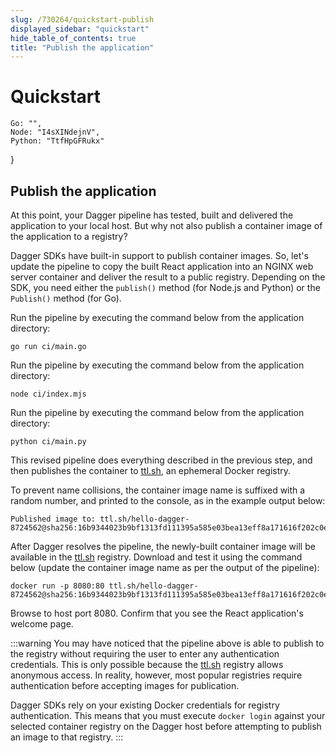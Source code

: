 ```yaml
---
slug: /730264/quickstart-publish
displayed_sidebar: "quickstart"
hide_table_of_contents: true
title: "Publish the application"
---
```


# Quickstart


    Go: "",
    Node: "I4sXINdejnV",
    Python: "TtfHpGFRukx"
}

<QuickstartDoc embeds={ids}>

## Publish the application

At this point, your Dagger pipeline has tested, built and delivered the application to your local host. But why not also publish a container image of the application to a registry?

Dagger SDKs have built-in support to publish container images. So, let's update the pipeline to copy the built React application into an NGINX web server container and deliver the result to a public registry. Depending on the SDK, you need either the `publish()` method (for Node.js and Python) or the `Publish()` method (for Go).

<Tabs groupId="language" className="embeds">
<TabItem value="Go">

<Embed id=""></Embed>

Run the pipeline by executing the command below from the application directory:

```shell
go run ci/main.go
```

</TabItem>
<TabItem value="Node.js">

<Embed id="I4sXINdejnV"></Embed>

Run the pipeline by executing the command below from the application directory:

```shell
node ci/index.mjs
```

</TabItem>
<TabItem value="Python">

<Embed id="TtfHpGFRukx"></Embed>

Run the pipeline by executing the command below from the application directory:

```shell
python ci/main.py
```

</TabItem>
</Tabs>

This revised pipeline does everything described in the previous step, and then publishes the container to [ttl.sh](https://ttl.sh), an ephemeral Docker registry.

To prevent name collisions, the container image name is suffixed with a random number, and printed to the console, as in the example output below:

```shell
Published image to: ttl.sh/hello-dagger-8724562@sha256:16b9344023b9bf1313fd111395a585e03bea13eff8a171616f202c0e9dbb219a
```

After Dagger resolves the pipeline, the newly-built container image will be available in the [ttl.sh](https://ttl.sh) registry. Download and test it using the command below (update the container image name as per the output of the pipeline):

```shell
docker run -p 8080:80 ttl.sh/hello-dagger-8724562@sha256:16b9344023b9bf1313fd111395a585e03bea13eff8a171616f202c0e9dbb219a
```

Browse to host port 8080. Confirm that you see the React application's welcome page.

:::warning
You may have noticed that the pipeline above is able to publish to the registry without requiring the user to enter any authentication credentials. This is only possible because the [ttl.sh](https://ttl.sh/) registry allows anonymous access. In reality, however, most popular registries require authentication before accepting images for publication.

Dagger SDKs rely on your existing Docker credentials for registry authentication. This means that you must execute `docker login` against your selected container registry on the Dagger host before attempting to publish an image to that registry.
:::

</QuickstartDoc>
